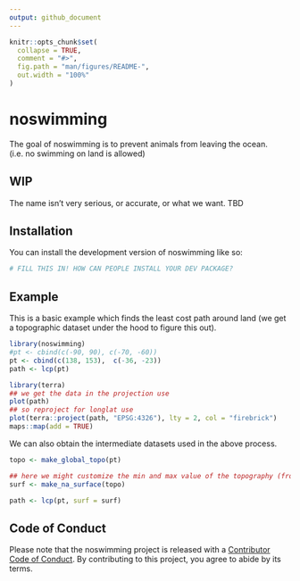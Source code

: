 ```yaml
---
output: github_document
---
```


<!-- README.md is generated from README.Rmd. Please edit that file -->

```r
knitr::opts_chunk$set(
  collapse = TRUE,
  comment = "#>",
  fig.path = "man/figures/README-",
  out.width = "100%"
)
```

# noswimming

<!-- badges: start -->
<!-- badges: end -->

The goal of noswimming is to prevent animals from leaving the ocean. (i.e. no swimming on land is allowed)

## WIP

The name isn't very serious, or accurate, or what we want. TBD 

## Installation

You can install the development version of noswimming like so:

``` r
# FILL THIS IN! HOW CAN PEOPLE INSTALL YOUR DEV PACKAGE?
```

## Example

This is a basic example which finds the least cost path around land (we get a topographic dataset under the hood to figure this out). 

```r
library(noswimming)
#pt <- cbind(c(-90, 90), c(-70, -60))
pt <- cbind(c(138, 153),  c(-36, -23))
path <- lcp(pt)

library(terra)
## we get the data in the projection use
plot(path)
## so reproject for longlat use
plot(terra::project(path, "EPSG:4326"), lty = 2, col = "firebrick")
maps::map(add = TRUE)
```

We can also obtain the intermediate datasets used in the above process. 

```r

topo <- make_global_topo(pt)

## here we might customize the min and max value of the topography (from [-Inf,0])
surf <- make_na_surface(topo)

path <- lcp(pt, surf = surf)
```

## Code of Conduct
  
Please note that the noswimming project is released with a [Contributor Code of Conduct](https://contributor-covenant.org/version/2/1/CODE_OF_CONDUCT.html). By contributing to this project, you agree to abide by its terms.
